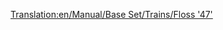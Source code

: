 [[Translation:en/Manual/Base Set/Trains/Floss '47']]
{{en/Manual/Base Set/Trains/Trains|Cost=£21,093 ($42.186)
|Speed=160 kph (100 mph)
|Weight=112 t
|Power=2,580 hp (1.924 kW)
|Annual=£2,132 ($4.264)
|Designed=1963
|Lifespan=22
|Capacity=N/A
|Description=No description has been written for this train yet. If you know something about this train, feel free to edit this page and add it!
|Real-life=[https://www.wikipedia.org/wiki/British Rail Class 47 British Rail Class 47]
}}